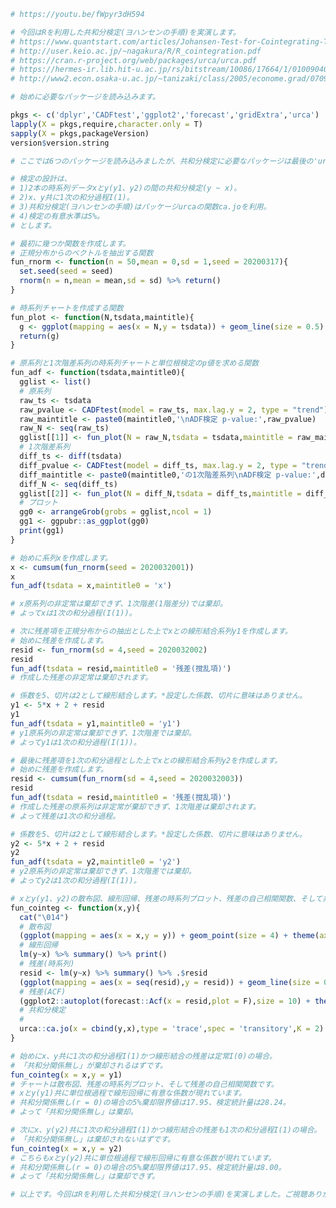 ```{r}
# https://youtu.be/fWpyr3dH594

# 今回はRを利用した共和分検定(ヨハンセンの手順)を実演します。
# https://www.quantstart.com/articles/Johansen-Test-for-Cointegrating-Time-Series-Analysis-in-R/
# http://user.keio.ac.jp/~nagakura/R/R_cointegration.pdf
# https://cran.r-project.org/web/packages/urca/urca.pdf
# https://hermes-ir.lib.hit-u.ac.jp/rs/bitstream/10086/17664/1/0100904001.pdf
# http://www2.econ.osaka-u.ac.jp/~tanizaki/class/2005/econome.grad/0709/coint.pdf

# 始めに必要なパッケージを読み込みます。

pkgs <- c('dplyr','CADFtest','ggplot2','forecast','gridExtra','urca')
lapply(X = pkgs,require,character.only = T)
sapply(X = pkgs,packageVersion)
version$version.string

# ここでは6つのパッケージを読み込みましたが、共和分検定に必要なパッケージは最後の'urca'です。

# 検定の設計は、
# 1)2本の時系列データxとy(y1、y2)の間の共和分検定(y ~ x)。
# 2)x、y共に1次の和分過程I(1)。
# 3)共和分検定(ヨハンセンの手順)はパッケージurcaの関数ca.joを利用。
# 4)検定の有意水準は5%。
# とします。

# 最初に幾つか関数を作成します。
# 正規分布からのベクトルを抽出する関数
fun_rnorm <- function(n = 50,mean = 0,sd = 1,seed = 20200317){
  set.seed(seed = seed)
  rnorm(n = n,mean = mean,sd = sd) %>% return()
}

# 時系列チャートを作成する関数
fun_plot <- function(N,tsdata,maintitle){
  g <- ggplot(mapping = aes(x = N,y = tsdata)) + geom_line(size = 0.5) + geom_point(size = 4) + theme(axis.title = element_text(size = 20),axis.text = element_text(size = 20),plot.title = element_text(size = 25)) + labs(title = maintitle)
  return(g)
}

# 原系列と1次階差系列の時系列チャートと単位根検定のp値を求める関数
fun_adf <- function(tsdata,maintitle0){
  gglist <- list()
  # 原系列
  raw_ts <- tsdata
  raw_pvalue <- CADFtest(model = raw_ts, max.lag.y = 2, type = "trend")$p.value %>% round(3)
  raw_maintitle <- paste0(maintitle0,'\nADF検定 p-value:',raw_pvalue)
  raw_N <- seq(raw_ts)
  gglist[[1]] <- fun_plot(N = raw_N,tsdata = tsdata,maintitle = raw_maintitle)
  # 1次階差系列
  diff_ts <- diff(tsdata)
  diff_pvalue <- CADFtest(model = diff_ts, max.lag.y = 2, type = "trend")$p.value %>% round(3)
  diff_maintitle <- paste0(maintitle0,'の1次階差系列\nADF検定 p-value:',diff_pvalue)
  diff_N <- seq(diff_ts)
  gglist[[2]] <- fun_plot(N = diff_N,tsdata = diff_ts,maintitle = diff_maintitle)
  # プロット
  gg0 <- arrangeGrob(grobs = gglist,ncol = 1)
  gg1 <- ggpubr::as_ggplot(gg0)
  print(gg1)
}

# 始めに系列xを作成します。
x <- cumsum(fun_rnorm(seed = 2020032001))
x
fun_adf(tsdata = x,maintitle0 = 'x')

# x原系列の非定常は棄却できず、1次階差(1階差分)では棄却。
# よってxは1次の和分過程(I(1))。

# 次に残差項を正規分布からの抽出とした上でxとの線形結合系列y1を作成します。
# 始めに残差を作成します。
resid <- fun_rnorm(sd = 4,seed = 2020032002)
resid
fun_adf(tsdata = resid,maintitle0 = '残差(撹乱項)')
# 作成した残差の非定常は棄却されます。

# 係数を5、切片は2として線形結合します。*設定した係数、切片に意味はありません。
y1 <- 5*x + 2 + resid
y1
fun_adf(tsdata = y1,maintitle0 = 'y1')
# y1原系列の非定常は棄却できず、1次階差では棄却。
# よってy1は1次の和分過程(I(1))。

# 最後に残差項を1次の和分過程とした上でxとの線形結合系列y2を作成します。
# 始めに残差を作成します。
resid <- cumsum(fun_rnorm(sd = 4,seed = 2020032003))
resid
fun_adf(tsdata = resid,maintitle0 = '残差(撹乱項)')
# 作成した残差の原系列は非定常が棄却できず、1次階差は棄却されます。
# よって残差は1次の和分過程。

# 係数を5、切片は2として線形結合します。*設定した係数、切片に意味はありません。
y2 <- 5*x + 2 + resid
y2
fun_adf(tsdata = y2,maintitle0 = 'y2')
# y2原系列の非定常は棄却できず、1次階差では棄却。
# よってy2は1次の和分過程(I(1))。

# xとy(y1、y2)の散布図、線形回帰、残差の時系列プロット、残差の自己相関関数、そして共和分検定を実施する関数を作成します。
fun_cointeg <- function(x,y){
  cat("\014")
  # 散布図
  (ggplot(mapping = aes(x = x,y = y)) + geom_point(size = 4) + theme(axis.title = element_text(size = 20),axis.text = element_text(size = 20)) + geom_smooth(formula = y ~ x,method = 'lm')) %>% print()
  # 線形回帰
  lm(y~x) %>% summary() %>% print()
  # 残差(時系列)
  resid <- lm(y~x) %>% summary() %>% .$resid
  (ggplot(mapping = aes(x = seq(resid),y = resid)) + geom_line(size = 0.5) + geom_point(size = 3) + theme(axis.title = element_text(size = 20),axis.text = element_text(size = 20)) + geom_hline(yintercept = 0)) %>% print()
  # 残差(ACF)
  (ggplot2::autoplot(forecast::Acf(x = resid,plot = F),size = 10) + theme(axis.title = element_text(size = 20),axis.text = element_text(size = 20))) %>% print()
  # 共和分検定
  # 
  urca::ca.jo(x = cbind(y,x),type = 'trace',spec = 'transitory',K = 2) %>% summary()
}

# 始めにx、y共に1次の和分過程I(1)かつ線形結合の残差は定常I(0)の場合。
# 「共和分関係無し」が棄却されるはずです。
fun_cointeg(x = x,y = y1)
# チャートは散布図、残差の時系列プロット、そして残差の自己相関関数です。
# xとy(y1)共に単位根過程で線形回帰に有意な係数が現れています。
# 共和分関係無し(r = 0)の場合の5%棄却限界値は17.95、検定統計量は28.24。
# よって「共和分関係無し」は棄却。

# 次にx、y(y2)共に1次の和分過程I(1)かつ線形結合の残差も1次の和分過程I(1)の場合。
# 「共和分関係無し」は棄却されないはずです。
fun_cointeg(x = x,y = y2)
# こちらもxとy(y2)共に単位根過程で線形回帰に有意な係数が現れています。
# 共和分関係無し(r = 0)の場合の5%棄却限界値は17.95、検定統計量は8.00。
# よって「共和分関係無し」は棄却できず。

# 以上です。今回はRを利用した共和分検定(ヨハンセンの手順)を実演しました。ご視聴ありがとうございました。
```
